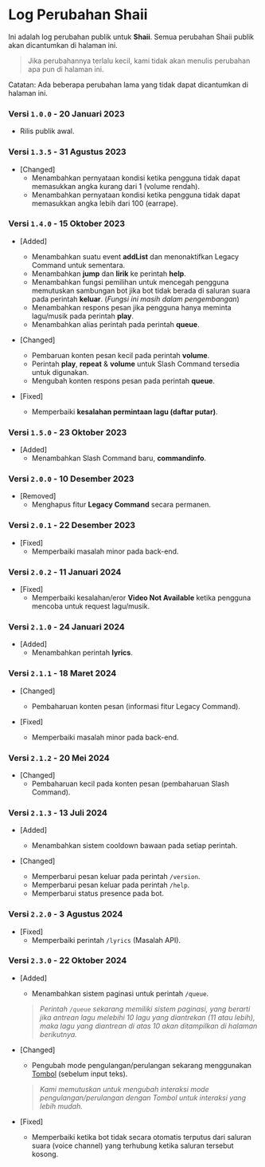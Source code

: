 # Log Perubahan Shaii
Ini adalah log perubahan publik untuk **Shaii**. Semua perubahan Shaii publik akan dicantumkan di halaman ini.
> Jika perubahannya terlalu kecil, kami tidak akan menulis perubahan apa pun di halaman ini.

Catatan: Ada beberapa perubahan lama yang tidak dapat dicantumkan di halaman ini.

### Versi `1.0.0` - 20 Januari 2023
- Rilis publik awal.

### Versi `1.3.5` - 31 Agustus 2023
- [Changed]
   - Menambahkan pernyataan kondisi ketika pengguna tidak dapat memasukkan angka kurang dari 1 (volume rendah).
   - Menambahkan pernyataan kondisi ketika pengguna tidak dapat memasukkan angka lebih dari 100 (earrape).

### Versi `1.4.0` - 15 Oktober 2023
- [Added]
   - Menambahkan suatu event **addList** dan menonaktifkan Legacy Command untuk sementara.
   - Menambahkan **jump** dan **lirik** ke perintah **help**.
   - Menambahkan fungsi pemilihan untuk mencegah pengguna memutuskan sambungan bot jika bot tidak berada di saluran suara pada perintah **keluar**. (*Fungsi ini masih dalam pengembangan*)
   - Menambahkan respons pesan jika pengguna hanya meminta lagu/musik pada perintah **play**.
   - Menambahkan alias perintah pada perintah **queue**.

- [Changed]
   - Pembaruan konten pesan kecil pada perintah **volume**.
   - Perintah **play**, **repeat** & **volume** untuk Slash Command tersedia untuk digunakan.
   - Mengubah konten respons pesan pada perintah **queue**.

- [Fixed]
   - Memperbaiki **kesalahan permintaan lagu (daftar putar)**.

### Versi `1.5.0` - 23 Oktober 2023
- [Added]
   - Menambahkan Slash Command baru, **commandinfo**.

### Versi `2.0.0` - 10 Desember 2023
- [Removed]
   - Menghapus fitur **Legacy Command** secara permanen.

### Versi `2.0.1` - 22 Desember 2023
- [Fixed]
   - Memperbaiki masalah minor pada back-end.

### Versi `2.0.2` - 11 Januari 2024
- [Fixed]
   - Memperbaiki kesalahan/eror **Video Not Available** ketika pengguna mencoba untuk request lagu/musik.

### Versi `2.1.0` - 24 Januari 2024
- [Added]
   - Menambahkan perintah **lyrics**.

### Versi `2.1.1` - 18 Maret 2024
- [Changed]
   - Pembaharuan konten pesan (informasi fitur Legacy Command).

- [Fixed]
   - Memperbaiki masalah minor pada back-end.

### Versi `2.1.2` - 20 Mei 2024
- [Changed]
   - Pembaharuan kecil pada konten pesan (pembaharuan Slash Command).

### Versi `2.1.3` - 13 Juli 2024
- [Added]
  - Menambahkan sistem cooldown bawaan pada setiap perintah.

- [Changed]
  - Memperbarui pesan keluar pada perintah `/version`.
  - Memperbarui pesan keluar pada perintah `/help`.
  - Memperbarui status presence pada bot.

### Versi `2.2.0` - 3 Agustus 2024
- [Fixed]
  - Memperbaiki perintah `/lyrics` (Masalah API).

### Versi `2.3.0` - 22 Oktober 2024
- [Added]
  - Menambahkan sistem paginasi untuk perintah `/queue`.
  > *Perintah `/queue` sekarang memiliki sistem paginasi, yang berarti jika antrean lagu melebihi 10 lagu yang diantrekan (11 atau lebih), maka lagu yang diantrean di atas 10 akan ditampilkan di halaman berikutnya.*

- [Changed]
  - Pengubah mode pengulangan/perulangan sekarang menggunakan [Tombol](https://discord.com/developers/docs/interactions/message-components#component-object-component-types) (sebelum input teks).
  > *Kami memutuskan untuk mengubah interaksi mode pengulangan/perulangan dengan Tombol untuk interaksi yang lebih mudah.*

- [Fixed]
  - Memperbaiki ketika bot tidak secara otomatis terputus dari saluran suara (voice channel) yang terhubung ketika saluran tersebut kosong.
